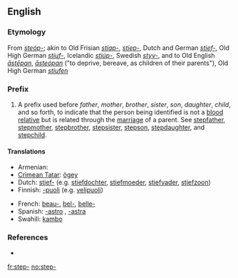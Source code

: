 ==English==

===Etymology===
From {{etyl|ang}} ''[[steóp-]]''; akin to Old Frisian ''[[stiap-]]'', ''[[stiep-]]'', Dutch and German ''[[stief-]]'', Old High German ''[[stiuf-]]'', Icelandic ''[[stjúp-]]'', Swedish ''[[styv-]]'', and to Old English ''[[āstēpan]]'', ''[[āsteópan]]'' ("to deprive, bereave, as children of their parents"), Old High German ''[[stiufen]]''

===Prefix===
{{infl|en|prefix}}

# A prefix used before ''father'', ''mother'', ''brother'', ''sister'', ''son'', ''daughter'', ''child'', and so forth, to indicate that the person being identified is not a [[blood relative]] but is related through the [[marriage]] of a parent. See [[stepfather]], [[stepmother]], [[stepbrother]], [[stepsister]], [[stepson]], [[stepdaughter]], and [[stepchild]].

====Translations====
{{trans-top|A prefix used to indicate that the person being identified is not a blood relative}}
* Armenian: {{t-|hy|խորթ|tr=xort'}}
* [[Crimean Tatar]]: [[ögey]]
* Dutch: [[stief-]] (e.g. [[stiefdochter]], [[stiefmoeder]], [[stiefvader]], [[stiefzoon]])
* Finnish: [[-puoli]] (e.g. [[velipuoli]])
{{trans-mid}}
* French: [[beau-]], [[bel-]], [[belle-]]
* Spanish: [[-astro]] {{m}}, [[-astra]] {{f}}
* Swahili: [[kambo]]
{{trans-bottom}}

===References===
* {{R:Webster 1913}}

[[fr:step-]]
[[no:step-]]